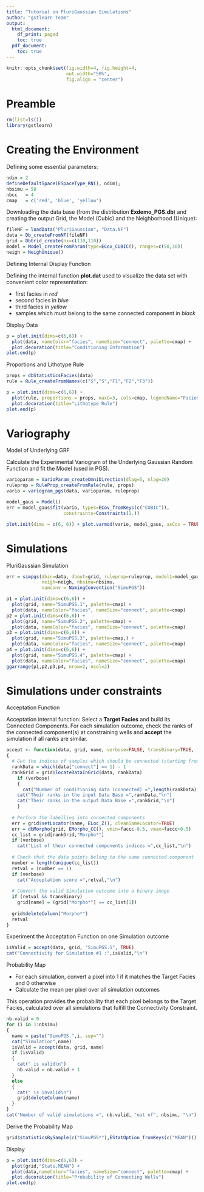 ```yaml
---
title: "Tutorial on PluriGaussian Simulations"
author: "gstlearn Team"
output:
  html_document:
    df_print: paged
    toc: true
  pdf_document:
    toc: true
---
```


<!-- SUMMARY: Categorical Simulations using PluriGaussian model. Automatic model fitting. Connectivity test (using acceptation-rejection technique)  -->

<!-- CATEGORY: Courses -->

```r
knitr::opts_chunk$set(fig.width=4, fig.height=4, 
                      out.width="50%",
                      fig.align = "center") 
```

# Preamble

```r
rm(list=ls())
library(gstlearn)
```

# Creating the Environment

Defining some essential parameters:

```r
ndim = 2
defineDefaultSpace(ESpaceType_RN(), ndim);
nbsimu = 50
nbcc   = 4
cmap   = c('red', 'blue', 'yellow')
```

Downloading the data base (from the distribution **Exdemo_PGS.db**) and creating the output Grid, the Model (Cubic) and the Neighborhood (Unique):

```r
fileNF = loadData("PluriGaussian", "Data.NF")
data = Db_createFromNF(fileNF)
grid = DbGrid_create(nx=c(110,110))
model = Model_createFromParam(type=ECov_CUBIC(), ranges=c(50,30))
neigh = NeighUnique()
```

Defining Internal Display Function

Defining the internal function **plot.dat** used to visualize the data set with convenient color representation:

- first facies in *red*
- second facies in *blue*
- third facies in *yellow*
- samples which must belong to the same connected component in *black*

Display Data

```r
p = plot.init(dims=c(6,6)) +
  plot(data, nameColor="facies", nameSize="connect", palette=cmap) +
  plot.decoration(title="Conditioning Information")
plot.end(p)
```

Proportions and Lithotype Rule

```r
props = dbStatisticsFacies(data)
rule = Rule_createFromNames(c("S","S","F1","F2","F3"))

p = plot.init(dims=c(6,6)) +
  plot(rule, proportions = props, maxG=3, cols=cmap, legendName="Facies") +
  plot.decoration(title="Lithotype Rule")
plot.end(p)
```

# Variography

Model of Underlying GRF

Calculate the Experimental Variogram of the Underlying Gaussian Random Function and fit the Model (used in PGS).

```r
varioparam = VarioParam_createOmniDirection(dlag=5, nlag=20)
ruleprop = RuleProp_createFromRule(rule, props)
vario = variogram_pgs(data, varioparam, ruleprop)

model_gaus = Model()
err = model_gaus$fit(vario, types=ECov_fromKeys(c("CUBIC")), 
                     constraints=Constraints(1.))

plot.init(dims = c(6, 6)) + plot.varmod(vario, model_gaus, asCov = TRUE)
```

# Simulations

PluriGaussian Simulation

```r
err = simpgs(dbin=data, dbout=grid, ruleprop=ruleprop, model1=model_gaus, 
             neigh=neigh, nbsimu=nbsimu,
             namconv = NamingConvention("SimuPGS"))
```


```r
p1 = plot.init(dims=c(6,6)) +
  plot(grid, name="SimuPGS.1", palette=cmap) +
  plot(data, nameColor="facies", nameSize="connect", palette=cmap)
p2 = plot.init(dims=c(6,6)) +
  plot(grid, name="SimuPGS.2", palette=cmap) +
  plot(data, nameColor="facies", nameSize="connect", palette=cmap)
p3 = plot.init(dims=c(6,6)) +
  plot(grid, name="SimuPGS.3", palette=cmap,) +
  plot(data, nameColor="facies", nameSize="connect", palette=cmap)
p4 = plot.init(dims=c(6,6)) +
  plot(grid, name="SimuPGS.4", palette=cmap) +
  plot(data, nameColor="facies", nameSize="connect", palette=cmap)
ggarrange(p1,p2,p3,p4, nrow=2, ncol=2)
```

# Simulations under constraints

Acceptation Function

Acceptation internal function: Select a **Target Facies** and build its Connected Components. For each simulation outcome, check the ranks of the connected component(s) at constraining wells and **accept** the simulation if all ranks are similar.

```r
accept <- function(data, grid, name, verbose=FALSE, transBinary=TRUE, faccc=2)
{
  # Get the indices of samples which should be connected (starting from 0)
  rankData = which(data["connect"] == 1) - 1
  rankGrid = grid$locateDataInGrid(data, rankData)
	if (verbose)
	{
	  cat("Number of conditioning data (connected) =",length(rankData),"\n")
    cat("Their ranks in the input Data Base =",rankData,"\n")
    cat("Their ranks in the output Data Base =",rankGrid,"\n")
	}
  
  # Perform the labelling into connected components
  err = grid$setLocator(name, ELoc_Z(), cleanSameLocator=TRUE)
  err = dbMorpho(grid, EMorpho_CC(), vmin=faccc-0.5, vmax=faccc+0.5)
  cc_list = grid[rankGrid,"Morpho*"]
  if (verbose)
    cat("List of their connected components indices =",cc_list,"\n")
  
  # Check that the data points belong to the same connected component
  number = length(unique(cc_list))
  retval = (number == 1)
  if (verbose)
    cat("Acceptation score =",retval,"\n")
        
  # Convert the valid Simulation outcome into a binary image
  if (retval && transBinary)
    grid[name] = (grid["Morpho*"] == cc_list[1])
    
  grid$deleteColumn("Morpho*")
  retval
}
```

Experiment the Acceptation Function on one Simulation outcome

```r
isValid = accept(data, grid, "SimuPGS.1", TRUE)
cat("Connectivity for Simulation #1 :",isValid,"\n")
```

Probability Map

* For each simulation, convert a pixel into 1 if it matches the Target Facies and 0 otherwise
* Calculate the mean per pixel over all simulation outcomes

This operation provides the probability that each pixel belongs to the Target Facies, calculated over all simulations that fulfill the Connectivity Constraint. 

```r
nb.valid = 0
for (i in 1:nbsimu)
{
  name = paste("SimuPGS.",i, sep="")
  cat("Simulation",name)
  isValid = accept(data, grid, name)
  if (isValid)
  {
    cat(" is valid\n")
    nb.valid = nb.valid + 1
  }
  else
  {
    cat(" is invalid\n")
    grid$deleteColumn(name)
  }
}
cat("Number of valid simulations =", nb.valid, "out of", nbsimu, "\n")
```

Derive the Probability Map

```r
grid$statisticsBySample(c("SimuPGS*"),EStatOption_fromKeys(c("MEAN")))
```

Display

```r
p = plot.init(dims=c(6,6)) +
  plot(grid,"Stats.MEAN") +
  plot(data,nameColor="facies", nameSize="connect", palette=cmap) +
  plot.decoration(title="Probability of Connecting Wells")
plot.end(p)
```

